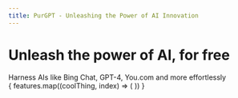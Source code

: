 ```yaml
---
title: PurGPT - Unleashing the Power of AI Innovation
---
```



<div className="m-8 text-center">
  <h1 className="headline inline-flex text-[3.125rem] text-[min(4.375rem,max(8vw,2.5rem))] font-bold tracking-[-0.12rem] ml-[-0.2rem] leading-[1.1] mt-[3.4rem]">
    Unleash the power of AI, for <span className="free">free</span>
  </h1>
  <div className="mt-8">
    Harness AIs like Bing Chat, GPT-4, You.com and more effortlessly
  </div>
</div>

<style jsx>{`
  .free {
    font-feature-settings: initial;
    -webkit-background-clip: text;
    -webkit-text-fill-color: transparent;
    background-image: linear-gradient(146deg, #fff, #7e22ce);
  }
`}</style>

 <div className="w-full p-8 grid grid-cols-3 grid-flow-row gap-8">
        {
            features.map((coolThing, index) => (
                <Feature index={index} data={coolThing} />
            ))
        }
    </div>